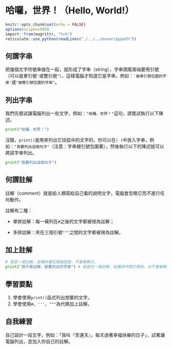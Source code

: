 # 哈囉，世界！（Hello, World!）

```r
knitr::opts_chunk$set(echo = FALSE)
options(scipen=999)
import::from(magrittr, "%>%")
reticulate::use_python(readLines("./../../envar/pypath"))
```

## 何謂字串

把幾個文字符號串接在一起，就形成了字串（string），字串頭尾兩端要用引號（可以是單引號`'`或雙引號`"`），這樣電腦才知道它是字串，例如：`'被單引號包圍的字串'`或`"被雙引號包圍的字串"`。

## 列出字串

我們先嘗試讓電腦列出一些文字，例如：`"哈囉，世界！"`這句，請嘗試執行以下陳述。

```python
print("哈囉，世界！")
```

沒錯，`print()`是用來列出它括弧中的文字的，你可以在`( )`中放入字串，例如：`"我要列出這個句子"`（注意：字串被引號包圍著），然後執行以下的陳述就可以將該字串列出。

```python
print("我要列出這個句子")
```

## 何謂註解

註解（comment）就是給人類寫給自己看的說明文字，電腦會忽略它而不進行任何動作。

註解有二種：

+ 單排註解：每一橫列在`#`之後的文字都被視為註解；

+ 多排註解：夾在三個引號`"""`之間的文字都被視為註解。


## 加上註解

```python
# 我是一個註解，從橫排最左開始就是，不會被執行。
print("我不是註解，是要列出的字串") # 我是另一個註解，從橫排中間才開始，也不會被執行。
```

## 學習要點

1. 學會使用`print()`函式列出想要的文字。
1. 學會使用`#`、`'''`、`"""`為代碼加上註解。


## 自我練習

自己設計一段文字，例如：「我叫『苦連天』，每天過著幸福快樂的日子」，試著讓電腦列出，並加入你自己的註解。